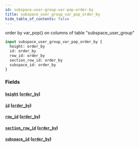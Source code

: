 ```yaml
---
id: subspace-user-group-var-pop-order-by
title: subspace_user_group_var_pop_order_by
hide_table_of_contents: false
---
```


order by var_pop() on columns of table "subspace_user_group"

```graphql
input subspace_user_group_var_pop_order_by {
  height: order_by
  id: order_by
  row_id: order_by
  section_row_id: order_by
  subspace_id: order_by
}
```

### Fields

#### [`height`](#) ([`order_by`](../enums/order-by))

#### [`id`](#) ([`order_by`](../enums/order-by))

#### [`row_id`](#) ([`order_by`](../enums/order-by))

#### [`section_row_id`](#) ([`order_by`](../enums/order-by))

#### [`subspace_id`](#) ([`order_by`](../enums/order-by))
